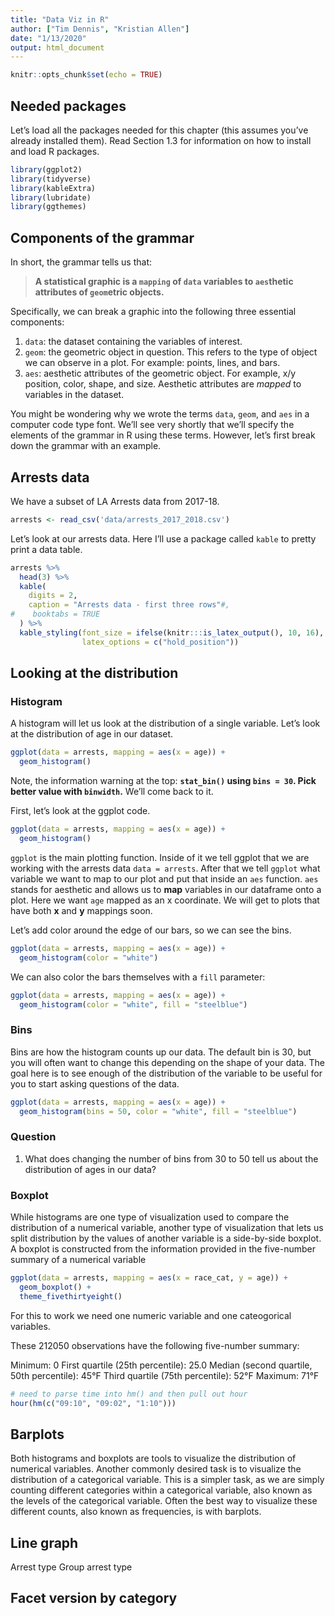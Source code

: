 ```yaml
---
title: "Data Viz in R"
author: ["Tim Dennis", "Kristian Allen"]
date: "1/13/2020"
output: html_document
---
```


```r
knitr::opts_chunk$set(echo = TRUE)
```

## Needed packages
Let’s load all the packages needed for this chapter (this assumes you’ve already installed them). Read Section 1.3 for information on how to install and load R packages.

```r
library(ggplot2)
library(tidyverse)
library(kableExtra)
library(lubridate)
library(ggthemes)
```

## Components of the grammar

In short, the grammar tells us that:

> **A statistical graphic is a `mapping` of `data` variables to `aes`thetic attributes of `geom`etric objects.**

Specifically, we can break a graphic into the following three essential components:

1. `data`: the dataset containing the variables of interest.
1. `geom`: the geometric object in question. This refers to the type of object we can observe in a plot. For example: points, lines, and bars.
1. `aes`: aesthetic attributes of the geometric object. For example, x/y position, color, shape, and size.  Aesthetic attributes are *mapped* to variables in the dataset.

You might be wondering why we wrote the terms `data`, `geom`, and `aes` in a computer code type font. We'll see very shortly that we'll specify the elements of the grammar in R using these terms. However, let's first break down the grammar with an example.

## Arrests data 

We have a subset of LA Arrests data from 2017-18. 

```r
arrests <- read_csv('data/arrests_2017_2018.csv')
```

Let's look at our arrests data. Here I'll use a package called `kable` to pretty print a data table.  

```r
arrests %>% 
  head(3) %>% 
  kable(
    digits = 2,
    caption = "Arrests data - first three rows"#, 
#    booktabs = TRUE
  ) %>% 
  kable_styling(font_size = ifelse(knitr:::is_latex_output(), 10, 16),
                latex_options = c("hold_position"))
```


## Looking at the distribution

### Histogram 

A histogram will let us look at the distribution of a single variable. Let's look at the distribution of age in our dataset. 

```r
ggplot(data = arrests, mapping = aes(x = age)) +
  geom_histogram()
```


Note, the information warning at the top: **`stat_bin()` using `bins = 30`. Pick better value with `binwidth`.** We'll come back to it. 

First, let's look at the ggplot code.  

```r
ggplot(data = arrests, mapping = aes(x = age)) +
  geom_histogram()
```

`ggplot` is the main plotting function. Inside of it we tell ggplot that we are working with the arrests data `data = arrests`. After that we tell `ggplot` what variable we want to map to our plot and put that inside an `aes` function. `aes` stands for aesthetic and allows us to **map** variables in our dataframe onto a plot. Here we want `age` mapped as an x coordinate. We will get to plots that have both **x** and **y** mappings soon.  

Let's add color around the edge of our bars, so we can see the bins. 

```r
ggplot(data = arrests, mapping = aes(x = age)) +
  geom_histogram(color = "white")
```

We can also color the bars themselves with a `fill` parameter: 

```r
ggplot(data = arrests, mapping = aes(x = age)) +
  geom_histogram(color = "white", fill = "steelblue")
```

### Bins

Bins are how the histogram counts up our data. The default bin is 30, but you will often want to change this depending on the shape of your data. The goal here is to see enough of the distribution of the variable to be useful for you to start asking questions of the data. 

```r
ggplot(data = arrests, mapping = aes(x = age)) +
  geom_histogram(bins = 50, color = "white", fill = "steelblue")
```
  
### Question

1. What does changing the number of bins from 30 to 50 tell us about the distribution of ages in our data?

### Boxplot 

While  histograms are one type of visualization used to compare the distribution of a numerical variable, another type of visualization that lets us split distribution by the values of another variable is a side-by-side boxplot. A boxplot is constructed from the information provided in the five-number summary of a numerical variable

```r
ggplot(data = arrests, mapping = aes(x = race_cat, y = age)) +
  geom_boxplot() +
  theme_fivethirtyeight()
```

For this to work we need one numeric variable and one cateogorical variables. 

These 212050 observations have the following five-number summary:

Minimum: 0
First quartile (25th percentile): 25.0
Median (second quartile, 50th percentile): 45°F
Third quartile (75th percentile): 52°F
Maximum: 71°F

```r
# need to parse time into hm() and then pull out hour
hour(hm(c("09:10", "09:02", "1:10")))
```

## Barplots 

Both histograms and boxplots are tools to visualize the distribution of numerical variables. Another commonly desired task is to visualize the distribution of a categorical variable. This is a simpler task, as we are simply counting different categories within a categorical variable, also known as the levels of the categorical variable. Often the best way to visualize these different counts, also known as frequencies, is with barplots.

## Line graph 

Arrest type 
Group arrest type 

## Facet version by category